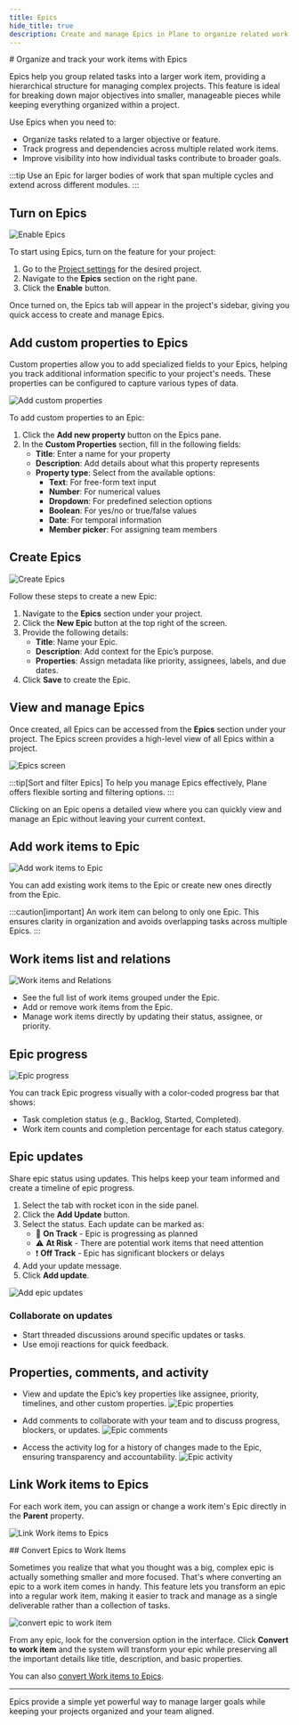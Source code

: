 ```yaml
---
title: Epics
hide_title: true
description: Create and manage Epics in Plane to organize related work items, track progress across multiple tasks, and align your team around larger objectives.
---
```



<div className="tag-wrapper">
# Organize and track your work items with Epics
<Tags 
  tags={[ 
    { name: "Pro", link:"https://plane.so/pricing", additionalClass: "pro" }
  ]} 
 />
</div>

Epics help you group related tasks into a larger work item, providing a hierarchical structure for managing complex projects. This feature is ideal for breaking down major objectives into smaller, manageable pieces while keeping everything organized within a project.

Use Epics when you need to:

- Organize tasks related to a larger objective or feature.
- Track progress and dependencies across multiple related work items.
- Improve visibility into how individual tasks contribute to broader goals.

:::tip
Use an Epic for larger bodies of work that span multiple cycles and extend across different modules.
:::

## Turn on Epics

![Enable Epics](https://media.docs.plane.so/epics/enable-epics.webp#center)

To start using Epics, turn on the feature for your project:

1. Go to the [Project settings](/core-concepts/projects/overview#project-settings) for the desired project.
2. Navigate to the **Epics** section on the right pane.
3. Click the **Enable** button.

Once turned on, the Epics tab will appear in the project's sidebar, giving you quick access to create and manage Epics.

## Add custom properties to Epics

Custom properties allow you to add specialized fields to your Epics, helping you track additional information specific to your project's needs. These properties can be configured to capture various types of data.

![Add custom properties](https://media.docs.plane.so/epics/add-custom-properties.webp#center)

To add custom properties to an Epic:

1. Click the **Add new property** button on the Epics pane.
2. In the **Custom Properties** section, fill in the following fields:
    - **Title**: Enter a name for your property
    - **Description**: Add details about what this property represents
    - **Property type**: Select from the available options:
        - **Text**: For free-form text input
        - **Number**: For numerical values
        - **Dropdown**: For predefined selection options
        - **Boolean**: For yes/no or true/false values
        - **Date**: For temporal information
        - **Member picker**: For assigning team members

## Create Epics

![Create Epics](https://media.docs.plane.so/epics/create-epics.webp#center)

Follow these steps to create a new Epic:

1. Navigate to the **Epics** section under your project.
2. Click the **New Epic** button at the top right of the screen.
3. Provide the following details:
    - **Title**: Name your Epic.
    - **Description**: Add context for the Epic’s purpose.
    - **Properties**: Assign metadata like priority, assignees, labels, and due dates.
4. Click **Save** to create the Epic.

## View and manage Epics
Once created, all Epics can be accessed from the **Epics** section under your project. The Epics screen provides a high-level view of all Epics within a project.

![Epics screen](https://media.docs.plane.so/epics/epics-screen.webp#center)

:::tip[Sort and filter Epics]
To help you manage Epics effectively, Plane offers flexible sorting and filtering options.
:::

Clicking on an Epic opens a detailed view where you can quickly view and manage an Epic without leaving your current context.

## Add work items to Epic

![Add work items to Epic](https://media.docs.plane.so/epics/add-issues.webp#center)

You can add existing work items to the Epic or create new ones directly from the Epic.

:::caution[important]
An work item can belong to only one Epic. This ensures clarity in organization and avoids overlapping tasks across multiple Epics.
:::

## Work items list and relations
![Work items and Relations](https://media.docs.plane.so/epics/issues-and-relations.webp#center)

- See the full list of work items grouped under the Epic.
- Add or remove work items from the Epic.
- Manage work items directly by updating their status, assignee, or priority.

## Epic progress
![Epic progress](https://media.docs.plane.so/epics/epic-progress.webp#center)

You can track Epic progress visually with a color-coded progress bar that shows:
- Task completion status (e.g., Backlog, Started, Completed).
- Work item counts and completion percentage for each status category.

## Epic updates

Share epic status using updates. This helps keep your team informed and create a timeline of epic progress.  

1. Select the tab with rocket icon in the side panel.
2. Click the **Add Update** button.
2. Select the status. Each update can be marked as:
    - 🚀 **On Track** - Epic is progressing as planned
    - ⚠️ **At Risk** - There are potential work items that need attention
    - ❗ **Off Track** - Epic has significant blockers or delays
3. Add your update message.
4. Click **Add update**.

![Add epic updates](https://media.docs.plane.so/epics/add-epic-updates.webp#center)

### Collaborate on updates

- Start threaded discussions around specific updates or tasks.
- Use emoji reactions for quick feedback.

## Properties, comments, and activity

- View and update the Epic’s key properties like assignee, priority, timelines, and other custom properties.
  ![Epic properties](https://media.docs.plane.so/epics/epic-properties.webp#center)

- Add comments to collaborate with your team and to discuss progress, blockers, or updates.
  ![Epic comments](https://media.docs.plane.so/epics/epic-comments.webp#center)
  
- Access the activity log for a history of changes made to the Epic, ensuring transparency and accountability.
  ![Epic activity](https://media.docs.plane.so/epics/epic-activity.webp#center)

## Link Work items to Epics
For each work item, you can assign or change a work item's Epic directly in the **Parent** property.

![Link Work items to Epics](https://media.docs.plane.so/epics/link-issue-epic.webp#center)

<div className="tag-wrapper">
## Convert Epics to Work Items
<Tags 
  tags={[ 
    { name: "Business", link:"https://plane.so/pricing", additionalClass: "business" }
  ]} 
 />
</div>

Sometimes you realize that what you thought was a big, complex epic is actually something smaller and more focused. That's where converting an epic to a work item comes in handy. This feature lets you transform an epic into a regular work item, making it easier to track and manage as a single deliverable rather than a collection of tasks.

![convert epic to work item](https://media.docs.plane.so/issues/convert-epic-to-work-item.webp#center)

From any epic, look for the conversion option in the interface. Click **Convert to work item** and the system will transform your epic while preserving all the important details like title, description, and basic properties.

You can also [convert Work items to Epics](/core-concepts/issues/overview#convert-work-items-to-epics). 

---

Epics provide a simple yet powerful way to manage larger goals while keeping your projects organized and your team aligned.


